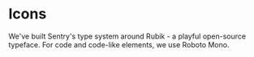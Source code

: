 
<Meta title="Core/Icons" />

# Icons

We've built Sentry's type system around Rubik - a playful open-source typeface. For code and code-like elements, we use Roboto Mono.

<SearchPanel />
